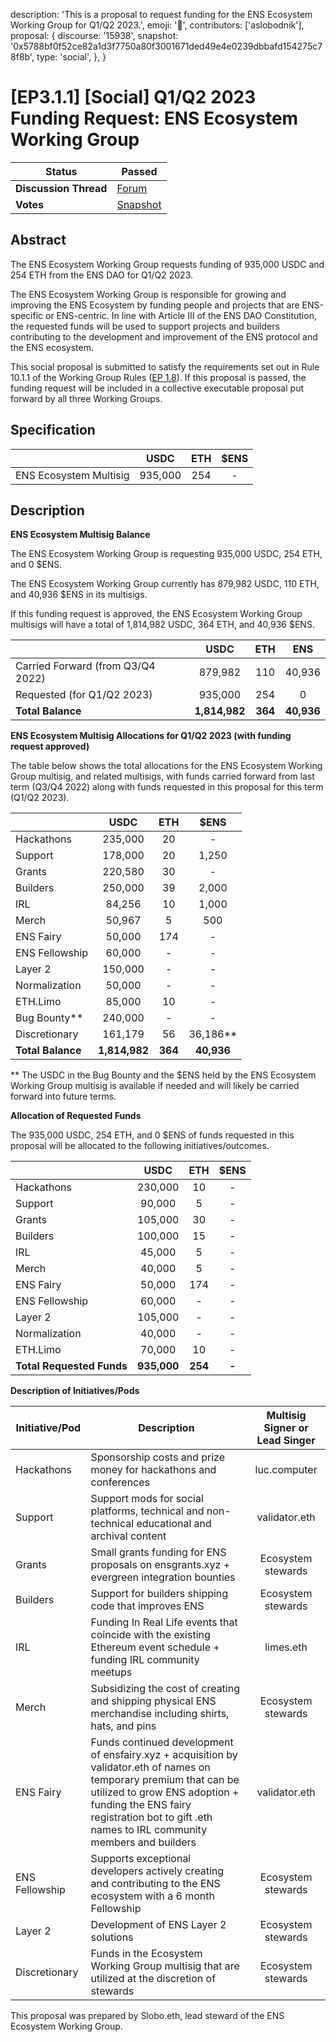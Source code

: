   description:
    'This is a proposal to request funding for the ENS Ecosystem Working Group for Q1/Q2 2023.',
  emoji: '📖',
  contributors: ['aslobodnik'],
  proposal: {
    discourse: '15938',
    snapshot:
      '0x5788bf0f52ce82a1d3f7750a80f3001671ded49e4e0239dbbafd154275c78f8b',
    type: 'social',
  },
}

# [EP3.1.1] [Social] Q1/Q2 2023 Funding Request: ENS Ecosystem Working Group

| **Status**            | Passed                                                                                                                 |
| --------------------- | ---------------------------------------------------------------------------------------------------------------------- |
| **Discussion Thread** | [Forum](https://discuss.ens.domains/t/15938)                                                                           |
| **Votes**             | [Snapshot](https://snapshot.org/#/ens.eth/proposal/0x5788bf0f52ce82a1d3f7750a80f3001671ded49e4e0239dbbafd154275c78f8b) |

## Abstract

The ENS Ecosystem Working Group requests funding of 935,000 USDC and 254 ETH from the ENS DAO for Q1/Q2 2023.

The ENS Ecosystem Working Group is responsible for growing and improving the ENS Ecosystem by funding people and projects that are ENS-specific or ENS-centric. In line with Article III of the ENS DAO Constitution, the requested funds will be used to support projects and builders contributing to the development and improvement of the ENS protocol and the ENS ecosystem.

This social proposal is submitted to satisfy the requirements set out in Rule 10.1.1 of the Working Group Rules ([EP 1.8](https://docs.ens.domains/v/governance/governance-proposals/term-1/ep12-working-group-rules)). If this proposal is passed, the funding request will be included in a collective executable proposal put forward by all three Working Groups.

## Specification

|                        |  USDC   | ETH | $ENS |
| ---------------------- | :-----: | :-: | :--: |
| ENS Ecosystem Multisig | 935,000 | 254 |  -   |

## Description

**ENS Ecosystem Multisig Balance**

The ENS Ecosystem Working Group is requesting 935,000 USDC, 254 ETH, and 0 $ENS.

The ENS Ecosystem Working Group currently has 879,982 USDC, 110 ETH, and 40,936 $ENS in its multisigs.

If this funding request is approved, the ENS Ecosystem Working Group multisigs will have a total of 1,814,982 USDC, 364 ETH, and 40,936 $ENS.

|                                   |     USDC      |   ETH   |    ENS     |
| --------------------------------- | :-----------: | :-----: | :--------: |
| Carried Forward (from Q3/Q4 2022) |    879,982    |   110   |   40,936   |
| Requested (for Q1/Q2 2023)        |    935,000    |   254   |     0      |
| **Total Balance**                 | **1,814,982** | **364** | **40,936** |

**ENS Ecosystem Multisig Allocations for Q1/Q2 2023 (with funding request approved)**

The table below shows the total allocations for the ENS Ecosystem Working Group multisig, and related multisigs, with funds carried forward from last term (Q3/Q4 2022) along with funds requested in this proposal for this term (Q1/Q2 2023).

|                   |     USDC      |   ETH   |    $ENS    |
| ----------------- | :-----------: | :-----: | :--------: |
| Hackathons        |    235,000    |   20    |     -      |
| Support           |    178,000    |   20    |   1,250    |
| Grants            |    220,580    |   30    |     -      |
| Builders          |    250,000    |   39    |   2,000    |
| IRL               |    84,256     |   10    |   1,000    |
| Merch             |    50,967     |    5    |    500     |
| ENS Fairy         |    50,000     |   174   |     -      |
| ENS Fellowship    |    60,000     |    -    |     -      |
| Layer 2           |    150,000    |    -    |     -      |
| Normalization     |    50,000     |    -    |     -      |
| ETH.Limo          |    85,000     |   10    |     -      |
| Bug Bounty\*\*    |    240,000    |    -    |     -      |
| Discretionary     |    161,179    |   56    | 36,186\*\* |
| **Total Balance** | **1,814,982** | **364** | **40,936** |

\*\* The USDC in the Bug Bounty and the $ENS held by the ENS Ecosystem Working Group multisig is available if needed and will likely be carried forward into future terms.

**Allocation of Requested Funds**

The 935,000 USDC, 254 ETH, and 0 $ENS of funds requested in this proposal will be allocated to the following initiatives/outcomes.

|                           |    USDC     |   ETH   | $ENS  |
| ------------------------- | :---------: | :-----: | :---: |
| Hackathons                |   230,000   |   10    |   -   |
| Support                   |   90,000    |    5    |   -   |
| Grants                    |   105,000   |   30    |   -   |
| Builders                  |   100,000   |   15    |   -   |
| IRL                       |   45,000    |    5    |   -   |
| Merch                     |   40,000    |    5    |   -   |
| ENS Fairy                 |   50,000    |   174   |   -   |
| ENS Fellowship            |   60,000    |    -    |   -   |
| Layer 2                   |   105,000   |    -    |   -   |
| Normalization             |   40,000    |    -    |   -   |
| ETH.Limo                  |   70,000    |   10    |   -   |
| **Total Requested Funds** | **935,000** | **254** | **-** |

**Description of Initiatives/Pods**

| Initiative/Pod | Description                                                                                                                                                                                                                                          | Multisig Signer or Lead Singer |
| -------------- | ---------------------------------------------------------------------------------------------------------------------------------------------------------------------------------------------------------------------------------------------------- | :----------------------------: |
| Hackathons     | Sponsorship costs and prize money for hackathons and conferences                                                                                                                                                                                     |          luc.computer          |
| Support        | Support mods for social platforms, technical and non-technical educational and archival content                                                                                                                                                      |         validator.eth          |
| Grants         | Small grants funding for ENS proposals on ensgrants.xyz + evergreen integration bounties                                                                                                                                                             |       Ecosystem stewards       |
| Builders       | Support for builders shipping code that improves ENS                                                                                                                                                                                                 |       Ecosystem stewards       |
| IRL            | Funding In Real Life events that coincide with the existing Ethereum event schedule + funding IRL community meetups                                                                                                                                  |           limes.eth            |
| Merch          | Subsidizing the cost of creating and shipping physical ENS merchandise including shirts, hats, and pins                                                                                                                                              |       Ecosystem stewards       |
| ENS Fairy      | Funds continued development of ensfairy.xyz + acquisition by validator.eth of names on temporary premium that can be utilized to grow ENS adoption + funding the ENS fairy registration bot to gift .eth names to IRL community members and builders |         validator.eth          |
| ENS Fellowship | Supports exceptional developers actively creating and contributing to the ENS ecosystem with a 6 month Fellowship                                                                                                                                    |       Ecosystem stewards       |
| Layer 2        | Development of ENS Layer 2 solutions                                                                                                                                                                                                                 |       Ecosystem stewards       |
| Discretionary  | Funds in the Ecosystem Working Group multisig that are utilized at the discretion of stewards                                                                                                                                                        |       Ecosystem stewards       |

This proposal was prepared by Slobo.eth, lead steward of the ENS Ecosystem Working Group.
